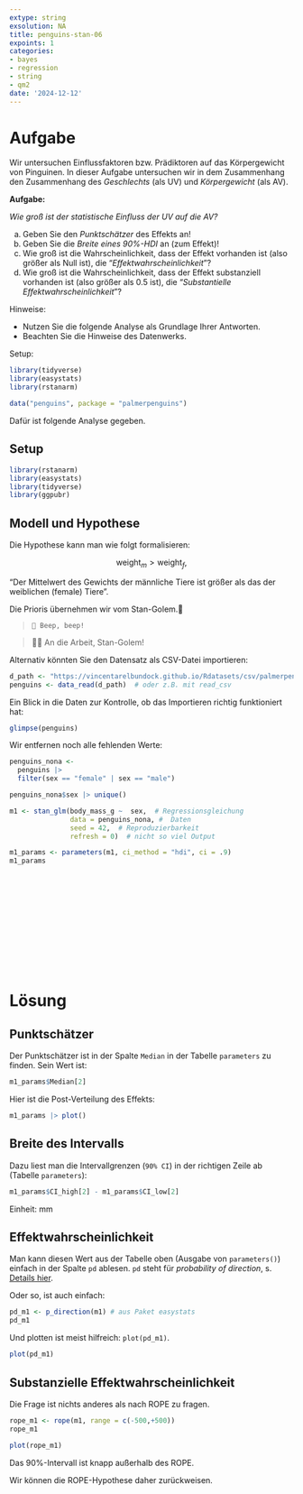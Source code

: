 ```yaml
---
extype: string
exsolution: NA
title: penguins-stan-06
expoints: 1
categories:
- bayes
- regression
- string
- qm2
date: '2024-12-12'
---
```






# Aufgabe


Wir untersuchen Einflussfaktoren bzw. Prädiktoren auf das Körpergewicht von Pinguinen.
In dieser Aufgabe untersuchen wir in dem Zusammenhang den Zusammenhang des *Geschlechts* (als UV) und *Körpergewicht* (als AV).


**Aufgabe:**


*Wie groß ist der statistische Einfluss der UV auf die AV?*

a) Geben Sie den *Punktschätzer* des Effekts an!
b) Geben Sie die *Breite eines 90%-HDI* an (zum Effekt)!
c) Wie groß ist die Wahrscheinlichkeit, dass der Effekt vorhanden ist (also größer als Null ist), die "*Effektwahrscheinlichkeit*"?
d) Wie groß ist die Wahrscheinlichkeit, dass der Effekt substanziell vorhanden ist (also größer als 0.5 ist), die "*Substantielle Effektwahrscheinlichkeit*"?


Hinweise:


- Nutzen Sie die folgende Analyse als Grundlage Ihrer Antworten.
- Beachten Sie die Hinweise des Datenwerks.






Setup:

```r
library(tidyverse)
library(easystats)
library(rstanarm)

data("penguins", package = "palmerpenguins")
```


Dafür ist folgende Analyse gegeben.



## Setup

```r
library(rstanarm)
library(easystats)
library(tidyverse)
library(ggpubr)
```


## Modell und Hypothese



Die Hypothese kann man wie folgt formalisieren:

$$\text{weight}_{m} > \text{weight}_{f},$$

"Der Mittelwert des Gewichts der männliche Tiere ist größer als das der weiblichen (female) Tiere".


Die Prioris übernehmen wir vom Stan-Golem.🤖

>     🤖 Beep, beep!

>   👩‍🏫 An die Arbeit, Stan-Golem!






Alternativ könnten Sie den Datensatz als CSV-Datei importieren:


```r
d_path <- "https://vincentarelbundock.github.io/Rdatasets/csv/palmerpenguins/penguins.csv"
penguins <- data_read(d_path)  # oder z.B. mit read_csv 
```


Ein Blick in die Daten zur Kontrolle,
ob das Importieren richtig funktioniert hat:

```r
glimpse(penguins)
```



Wir entfernen noch alle fehlenden Werte:

```r
penguins_nona <- 
  penguins |> 
  filter(sex == "female" | sex == "male")

penguins_nona$sex |> unique()
```




```r
m1 <- stan_glm(body_mass_g ~  sex,  # Regressionsgleichung
               data = penguins_nona, #  Daten
               seed = 42,  # Reproduzierbarkeit
               refresh = 0)  # nicht so viel Output
```


```r
m1_params <- parameters(m1, ci_method = "hdi", ci = .9)
m1_params
```





</br>
</br>
</br>
</br>
</br>
</br>
</br>
</br>
</br>
</br>

# Lösung




## Punktschätzer

Der Punktschätzer ist in der Spalte `Median` in der Tabelle `parameters` zu finden. Sein Wert ist:

```r
m1_params$Median[2]
```

Hier ist die Post-Verteilung des Effekts:

```r
m1_params |> plot()
```




## Breite des Intervalls

Dazu liest man die Intervallgrenzen (`90% CI`) in der richtigen Zeile ab (Tabelle `parameters`):

```r
m1_params$CI_high[2] - m1_params$CI_low[2]
```

Einheit: mm


## Effektwahrscheinlichkeit


 

Man kann diesen Wert aus der Tabelle oben (Ausgabe von `parameters()`) einfach in der Spalte `pd` ablesen.
`pd` steht für *probability of direction*, s. [Details hier](https://easystats.github.io/blog/posts/bayestestr_pd/).


Oder so, ist auch einfach:


```r
pd_m1 <- p_direction(m1) # aus Paket easystats
pd_m1


```

Und plotten ist meist hilfreich: `plot(pd_m1)`.


```r
plot(pd_m1)
```




## Substanzielle Effektwahrscheinlichkeit

Die Frage ist nichts anderes als nach ROPE zu fragen.



```r
rope_m1 <- rope(m1, range = c(-500,+500))
rope_m1
```

```r
plot(rope_m1)
```


Das 90%-Intervall ist knapp außerhalb des ROPE.

Wir können die ROPE-Hypothese daher zurückweisen.
